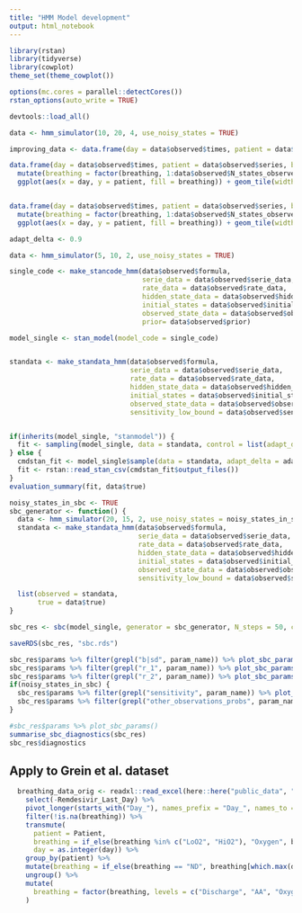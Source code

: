 ---
title: "HMM Model development"
output: html_notebook
---


```{r setup}
library(rstan)
library(tidyverse)
library(cowplot)
theme_set(theme_cowplot())

options(mc.cores = parallel::detectCores())
rstan_options(auto_write = TRUE)

devtools::load_all()
```


```{r}
data <- hmm_simulator(10, 20, 4, use_noisy_states = TRUE)

improving_data <- data.frame(day = data$observed$times, patient = data$observed$series, improving = data$true$true_improving) %>% filter(improving)

data.frame(day = data$observed$times, patient = data$observed$series, breathing = data$true$true_base_states) %>%
  mutate(breathing = factor(breathing, 1:data$observed$N_states_observed, ordered = TRUE)) %>%
  ggplot(aes(x = day, y = patient, fill = breathing)) + geom_tile(width = 1, height = 0.5) + geom_tile(data = improving_data, width = 1, height = 0.1, fill = "gray") + ggtitle("True - gray lines for improving")


data.frame(day = data$observed$times, patient = data$observed$series, breathing = data$observed$obs_states) %>%
  mutate(breathing = factor(breathing, 1:data$observed$N_states_observed, ordered = TRUE)) %>%
  ggplot(aes(x = day, y = patient, fill = breathing)) + geom_tile(width = 1, height = 0.5) + ggtitle("Observed")
```


```{r}
adapt_delta <- 0.9

data <- hmm_simulator(5, 10, 2, use_noisy_states = TRUE)

single_code <- make_stancode_hmm(data$observed$formula, 
                                 serie_data = data$observed$serie_data, 
                                 rate_data = data$observed$rate_data, 
                                 hidden_state_data = data$observed$hidden_state_data, 
                                 initial_states = data$observed$initial_states,
                                 observed_state_data = data$observed$observed_state_data,
                                 prior= data$observed$prior)

model_single <- stan_model(model_code = single_code)


standata <- make_standata_hmm(data$observed$formula, 
                              serie_data = data$observed$serie_data, 
                              rate_data = data$observed$rate_data, 
                              hidden_state_data = data$observed$hidden_state_data, 
                              initial_states = data$observed$initial_states,
                              observed_state_data = data$observed$observed_state_data,
                              sensitivity_low_bound = data$observed$sensitivity_low_bound)


if(inherits(model_single, "stanmodel")) {
  fit <- sampling(model_single, data = standata, control = list(adapt_delta = adapt_delta))
} else {
  cmdstan_fit <- model_single$sample(data = standata, adapt_delta = adapt_delta)
  fit <- rstan::read_stan_csv(cmdstan_fit$output_files())
}
evaluation_summary(fit, data$true)

```

```{r}
noisy_states_in_sbc <- TRUE
sbc_generator <- function() {
  data <- hmm_simulator(20, 15, 2, use_noisy_states = noisy_states_in_sbc)
  standata <- make_standata_hmm(data$observed$formula, 
                                serie_data = data$observed$serie_data, 
                                rate_data = data$observed$rate_data, 
                                hidden_state_data = data$observed$hidden_state_data, 
                                initial_states = data$observed$initial_states,
                                observed_state_data = data$observed$observed_state_data,
                                sensitivity_low_bound = data$observed$sensitivity_low_bound)

  list(observed = standata,
       true = data$true)
}

sbc_res <- sbc(model_single, generator = sbc_generator, N_steps = 50, control = list(adapt_delta = adapt_delta))

saveRDS(sbc_res, "sbc.rds")

sbc_res$params %>% filter(grepl("b|sd", param_name)) %>% plot_sbc_params()
sbc_res$params %>% filter(grepl("r_1", param_name)) %>% plot_sbc_params()
sbc_res$params %>% filter(grepl("r_2", param_name)) %>% plot_sbc_params()
if(noisy_states_in_sbc) {
  sbc_res$params %>% filter(grepl("sensitivity", param_name)) %>% plot_sbc_params()
  sbc_res$params %>% filter(grepl("other_observations_probs", param_name)) %>% plot_sbc_params()
}

#sbc_res$params %>% plot_sbc_params()
summarise_sbc_diagnostics(sbc_res)
sbc_res$diagnostics

```



## Apply to Grein et al. dataset

```{r}

  breathing_data_orig <- readxl::read_excel(here::here("public_data", "Grein_et_al.xlsx"), na = c("")) %>%
    select(-Remdesivir_Last_Day) %>%
    pivot_longer(starts_with("Day_"), names_prefix = "Day_", names_to = "day", values_to = "breathing") %>%
    filter(!is.na(breathing)) %>%
    transmute(
      patient = Patient,
      breathing = if_else(breathing %in% c("LoO2", "HiO2"), "Oxygen", breathing),
      day = as.integer(day)) %>%
    group_by(patient) %>%
    mutate(breathing = if_else(breathing == "ND", breathing[which.max(day[breathing %in% c("AA", "Oxygen", "NIPPV", "MV", "ECMO")])], breathing)) %>%
    ungroup() %>%
    mutate(
      breathing = factor(breathing, levels = c("Discharge", "AA", "Oxygen", "NIPPV", "MV", "ECMO", "Death"), ordered = TRUE)
    )

```
